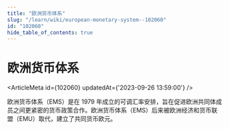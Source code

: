 ```yaml
---
title: "欧洲货币体系"
slug: "/learn/wiki/european-monetary-system--102060"
id: "102060"
hide_table_of_contents: true
---
```



# 欧洲货币体系

<ArticleMeta id={102060} updatedAt={'2023-09-26 13:59:00'} />
<div className='border-solid border-b border-t-0 my-4 border-[var(--ifm-color-gray-300)]' />

欧洲货币体系（EMS）是在 1979 年成立的可调汇率安排，旨在促进欧洲共同体成员之间更紧密的货币政策合作。欧洲货币体系（EMS）后来被欧洲经济和货币联盟（EMU）取代，建立了共同货币欧元。

